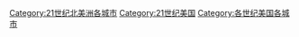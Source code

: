 [[Category:21世纪北美洲各城市|Category:21世纪北美洲各城市]]
[[Category:21世纪美国|Category:21世纪美国]]
[[Category:各世纪美国各城市|Category:各世纪美国各城市]]